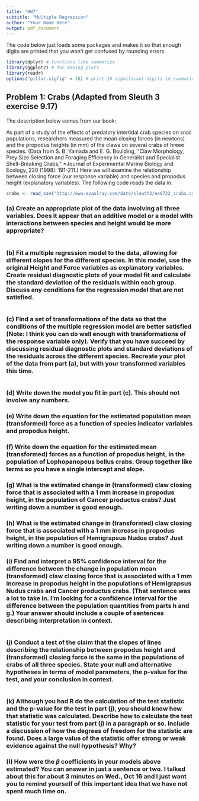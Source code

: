 ---
title: "HW7"
subtitle: "Multiple Regression"
author: "Your Name Here"
output: pdf_document
---

The code below just loads some packages and makes it so that enough digits are printed that you won't get confused by rounding errors.

```{r, message = FALSE}
library(dplyr) # functions like summarize
library(ggplot2) # for making plots
library(readr)
options("pillar.sigfig" = 10) # print 10 significant digits in summarize output
```

## Problem 1: Crabs (Adapted from Sleuth 3 exercise 9.17)

The description below comes from our book:

As part of a study of the effects of predatory intertidal crab species on snail populations, researchers measured the mean closing forces (in newtons) and the propodus heights (in mm) of the claws on several crabs of hreee species.  (Data from S. B. Yamada and E. G. Boulding, "Claw Morphology, Prey Size Selection and Foraging Efficiency in Generalist and Specialist Shell-Breaking Crabs," *Journal of Experimental Marine Biology and Ecology, 220 (1998): 191-211.)
Here we will examine the relationship between closing force (our response variable) and species and propodus height (explanatory variables).
The following code reads the data in.
```{r}
crabs <- read_csv("http://www.evanlray.com/data/sleuth3/ex0722_crabs.csv")
```
### (a) Create an appropriate plot of the data involving all three variables.  Does it appear that an additive model or a model with interactions between species and height would be more appropriate?
```{r}
```
### (b) Fit a multiple regression model to the data, allowing for different slopes for the different species.  In this model, use the original Height and Force variables as explanatory variables.  Create residual diagnostic plots of your model fit and calculate the standard deviation of the residuals within each group.  Discuss any conditions for the regression model that are not satisfied.
```{r}
```
### (c) Find a set of transformations of the data so that the conditions of the multiple regression model are better satisfied (Note: I think you can do well enough with transformations of the response variable only).  Verify that you have succeed by discussing residual diagnostic plots and standard deviations of the residuals across the different species.  Recreate your plot of the data from part (a), but with your transformed variables this time.

```{r}
```
### (d) Write down the model you fit in part (c).  This should not involve any numbers.

### (e) Write down the equation for the estimated population mean (transformed) force as a function of species indicator variables and propodus height.

### (f) Write down the equation for the estimated mean (transformed) forces as a function of propodus height, in the population of Lophopanopeus bellus crabs.  Group together like terms so you have a single intercept and slope.

### (g) What is the estimated change in (transformed) claw closing force that is associated with a 1 mm increase in propodus height, in the population of Cancer productus crabs?  Just writing down a number is good enough.

### (h) What is the estimated change in (transformed) claw closing force that is associated with a 1 mm increase in propodus height, in the population of Hemigrapsus Nudus crabs?  Just writing down a number is good enough.

### (i) Find and interpret a 95% confidence interval for the difference between the change in population mean (transformed) claw closing force that is associated with a 1 mm increase in propodus height in the populations of Hemigrapsus Nudus crabs and Cancer productus crabs.  (That sentence was a lot to take in.  I'm looking for a confidence interval for the difference between the population quantities from parts h and g.)  Your answer should include a couple of sentences describing interpretation in context.

```{r}
```

### (j) Conduct a test of the claim that the slopes of lines describing the relationship between propodus height and (transformed) closing force is the same in the populations of crabs of all three species.  State your null and alternative hypotheses in terms of model parameters, the p-value for the test, and your conclusion in context.


```{r}
```

### (k) Although you had R do the calculation of the test statistic and the p-value for the test in part (j), you should know how that statistic was calculated.  Describe how to calculate the test statistic for your test from part (j) in a paragraph or so.  Include a discussion of how the degrees of freedom for the statistic are found.  Does a large value of the statistic offer strong or weak evidence against the null hypothesis?  Why?


### (l) How were the $\beta$ coefficients in your models above estimated?  You can answer in just a sentence or two.  I talked about this for about 3 minutes on Wed., Oct 16 and I just want you to remind yourself of this important idea that we have not spent much time on.

